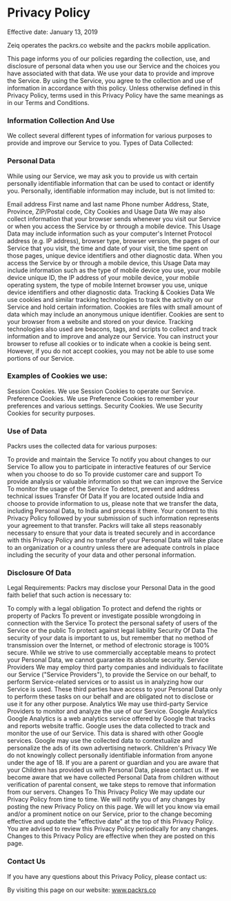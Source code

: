 
<Seo title="Privacy Policy" />

# Privacy Policy

Effective date: January 13, 2019

Zeiq operates the packrs.co website and the packrs mobile application.

This page informs you of our policies regarding the collection, use, and disclosure of personal data when you use our Service and the choices you have associated with that data. We use your data to provide and improve the Service. By using the Service, you agree to the collection and use of information in accordance with this policy. Unless otherwise defined in this Privacy Policy, terms used in this Privacy Policy have the same meanings as in our Terms and Conditions.

### Information Collection And Use

We collect several different types of information for various purposes to provide and improve our Service to you. Types of Data Collected:

### Personal Data

While using our Service, we may ask you to provide us with certain personally identifiable information that can be used to contact or identify you. Personally, identifiable information may include, but is not limited to:

Email address
First name and last name
Phone number
Address, State, Province, ZIP/Postal code, City
Cookies and Usage Data
We may also collect information that your browser sends whenever you visit our Service or when you access the Service by or through a mobile device.
This Usage Data may include information such as your computer's Internet Protocol address (e.g. IP address), browser type, browser version, the pages of our Service that you visit, the time and date of your visit, the time spent on those pages, unique device identifiers and other diagnostic data.
When you access the Service by or through a mobile device, this Usage Data may include information such as the type of mobile device you use, your mobile device unique ID, the IP address of your mobile device, your mobile operating system, the type of mobile Internet browser you use, unique device identifiers and other diagnostic data.
Tracking & Cookies Data
We use cookies and similar tracking technologies to track the activity on our Service and hold certain information.
Cookies are files with small amount of data which may include an anonymous unique identifier. Cookies are sent to your browser from a website and stored on your device. Tracking technologies also used are beacons, tags, and scripts to collect and track information and to improve and analyze our Service.
You can instruct your browser to refuse all cookies or to indicate when a cookie is being sent. However, if you do not accept cookies, you may not be able to use some portions of our Service.

### Examples of Cookies we use:

Session Cookies. We use Session Cookies to operate our Service.
Preference Cookies. We use Preference Cookies to remember your preferences and various settings.
Security Cookies. We use Security Cookies for security purposes.

### Use of Data

Packrs uses the collected data for various purposes:

To provide and maintain the Service
To notify you about changes to our Service
To allow you to participate in interactive features of our Service when you choose to do so
To provide customer care and support
To provide analysis or valuable information so that we can improve the Service
To monitor the usage of the Service
To detect, prevent and address technical issues
Transfer Of Data
If you are located outside India and choose to provide information to us, please note that we transfer the data, including Personal Data, to India and process it there.
Your consent to this Privacy Policy followed by your submission of such information represents your agreement to that transfer.
Packrs will take all steps reasonably necessary to ensure that your data is treated securely and in accordance with this Privacy Policy and no transfer of your Personal Data will take place to an organization or a country unless there are adequate controls in place including the security of your data and other personal information.

### Disclosure Of Data

Legal Requirements:
Packrs may disclose your Personal Data in the good faith belief that such action is necessary to:

To comply with a legal obligation
To protect and defend the rights or property of Packrs
To prevent or investigate possible wrongdoing in connection with the Service
To protect the personal safety of users of the Service or the public
To protect against legal liability
Security Of Data
The security of your data is important to us, but remember that no method of transmission over the Internet, or method of electronic storage is 100% secure. While we strive to use commercially acceptable means to protect your Personal Data, we cannot guarantee its absolute security.
Service Providers
We may employ third party companies and individuals to facilitate our Service ("Service Providers"), to provide the Service on our behalf, to perform Service-related services or to assist us in analyzing how our Service is used.
These third parties have access to your Personal Data only to perform these tasks on our behalf and are obligated not to disclose or use it for any other purpose.
Analytics
We may use third-party Service Providers to monitor and analyze the use of our Service.
Google Analytics
Google Analytics is a web analytics service offered by Google that tracks and reports website traffic. Google uses the data collected to track and monitor the use of our Service. This data is shared with other Google services. Google may use the collected data to contextualize and personalize the ads of its own advertising network.
Children's Privacy
We do not knowingly collect personally identifiable information from anyone under the age of 18. If you are a parent or guardian and you are aware that your Children has provided us with Personal Data, please contact us. If we become aware that we have collected Personal Data from children without verification of parental consent, we take steps to remove that information from our servers.
Changes To This Privacy Policy
We may update our Privacy Policy from time to time. We will notify you of any changes by posting the new Privacy Policy on this page.
We will let you know via email and/or a prominent notice on our Service, prior to the change becoming effective and update the "effective date" at the top of this Privacy Policy.
You are advised to review this Privacy Policy periodically for any changes. Changes to this Privacy Policy are effective when they are posted on this page.

### Contact Us

If you have any questions about this Privacy Policy, please contact us:

By visiting this page on our website: www.packrs.co
